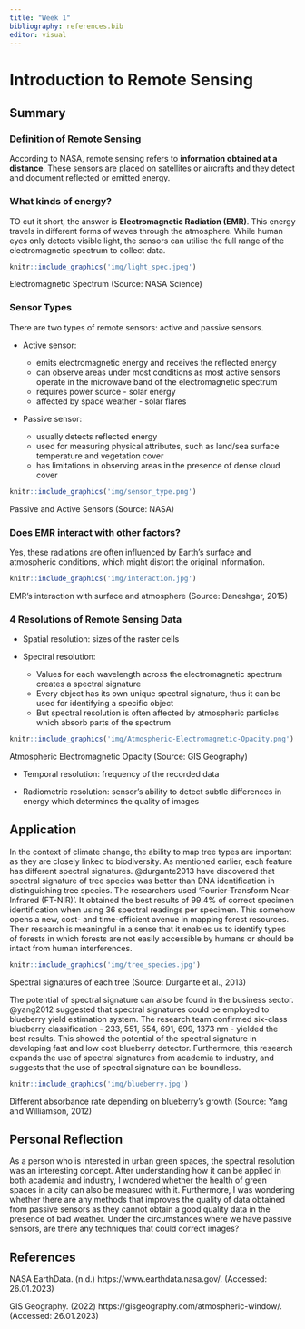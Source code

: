 ```yaml
---
title: "Week 1"
bibliography: references.bib
editor: visual
---
```


<h1>Introduction to Remote Sensing</h1>

<h2>Summary</h2>

<h3>Definition of Remote Sensing</h3>

According to NASA, remote sensing refers to **information obtained at a distance**. These sensors are placed on satellites or aircrafts and they detect and document reflected or emitted energy.

<h3>What kinds of energy?</h3>

TO cut it short, the answer is **Electromagnetic Radiation (EMR)**. This energy travels in different forms of waves through the atmosphere. While human eyes only detects visible light, the sensors can utilise the full range of the electromagnetic spectrum to collect data.

```r
knitr::include_graphics('img/light_spec.jpeg')
```

Electromagnetic Spectrum (Source: NASA Science)

<h3>Sensor Types</h3>

There are two types of remote sensors: active and passive sensors.

-   Active sensor:

    -   emits electromagnetic energy and receives the reflected energy
    -   can observe areas under most conditions as most active sensors operate in the microwave band of the electromagnetic spectrum
    -   requires power source - solar energy
    -   affected by space weather - solar flares

-   Passive sensor:

    -   usually detects reflected energy
    -   used for measuring physical attributes, such as land/sea surface temperature and vegetation cover
    -   has limitations in observing areas in the presence of dense cloud cover

```r
knitr::include_graphics('img/sensor_type.png')
```

Passive and Active Sensors (Source: NASA)

<h3>Does EMR interact with other factors?</h3>

Yes, these radiations are often influenced by Earth's surface and atmospheric conditions, which might distort the original information.

```r
knitr::include_graphics('img/interaction.jpg')
```

EMR's interaction with surface and atmosphere (Source: Daneshgar, 2015)

<h3>4 Resolutions of Remote Sensing Data</h3>

-   Spatial resolution: sizes of the raster cells

-   Spectral resolution:

    -   Values for each wavelength across the electromagnetic spectrum creates a spectral signature
    -   Every object has its own unique spectral signature, thus it can be used for identifying a specific object
    -   But spectral resolution is often affected by atmospheric particles which absorb parts of the spectrum

```r
knitr::include_graphics('img/Atmospheric-Electromagnetic-Opacity.png')
```

Atmospheric Electromagnetic Opacity (Source: GIS Geography)

-   Temporal resolution: frequency of the recorded data

-   Radiometric resolution: sensor's ability to detect subtle differences in energy which determines the quality of images

<h2>Application</h2>

In the context of climate change, the ability to map tree types are important as they are closely linked to biodiversity. As mentioned earlier, each feature has different spectral signatures. @durgante2013 have discovered that spectral signature of tree species was better than DNA identification in distinguishing tree species. The researchers used 'Fourier-Transform Near-Infrared (FT-NIR)'. It obtained the best results of 99.4% of correct specimen identification when using 36 spectral readings per specimen. This somehow opens a new, cost- and time-efficient avenue in mapping forest resources. Their research is meaningful in a sense that it enables us to identify types of forests in which forests are not easily accessible by humans or should be intact from human interferences.

```r
knitr::include_graphics('img/tree_species.jpg')
```

Spectral signatures of each tree (Source: Durgante et al., 2013)

The potential of spectral signature can also be found in the business sector. @yang2012 suggested that spectral signatures could be employed to blueberry yield estimation system. The research team confirmed six-class blueberry classification - 233, 551, 554, 691, 699, 1373 nm - yielded the best results. This showed the potential of the spectral signature in developing fast and low cost blueberry detector. Furthermore, this research expands the use of spectral signatures from academia to industry, and suggests that the use of spectral signature can be boundless.

```r
knitr::include_graphics('img/blueberry.jpg')
```

Different absorbance rate depending on blueberry's growth (Source: Yang and Williamson, 2012)

<h2>Personal Reflection</h2>

As a person who is interested in urban green spaces, the spectral resolution was an interesting concept. After understanding how it can be applied in both academia and industry, I wondered whether the health of green spaces in a city can also be measured with it. Furthermore, I was wondering whether there are any methods that improves the quality of data obtained from passive sensors as they cannot obtain a good quality data in the presence of bad weather. Under the circumstances where we have passive sensors, are there any techniques that could correct images?


<h2>References</h2>

NASA EarthData. (n.d.) https://www.earthdata.nasa.gov/. (Accessed: 26.01.2023)

GIS Geography. (2022) https://gisgeography.com/atmospheric-window/. (Accessed: 26.01.2023)
